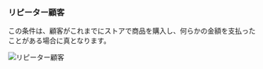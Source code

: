 ### リピーター顧客

この条件は、顧客がこれまでにストアで商品を購入し、何らかの金額を支払ったことがある場合に真となります。

<img
  src="/images/essentials/condition-sets/repeat-customer.webp"
  alt="リピーター顧客"
/>
